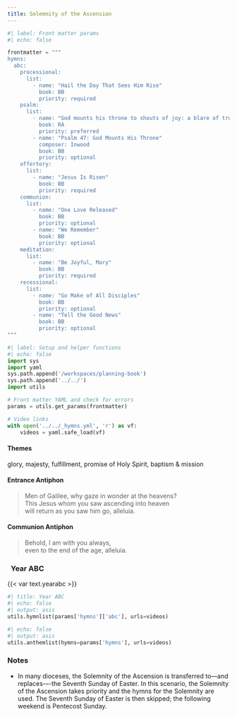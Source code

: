 ```yaml
---
title: Solemnity of the Ascension
---
```


```python
#| label: Front matter params
#| echo: false

frontmatter = """
hymns:
  abc:
    processional:
      list:
        - name: "Hail the Day That Sees Him Rise"
          book: BB
          priority: required
    psalm:
      list:
        - name: "God mounts his throne to shouts of joy: a blare of trumpets for the Lord."
          book: RA
          priority: preferred
        - name: "Psalm 47: God Mounts His Throne"
          composer: Inwood
          book: BB
          priority: optional
    offertory:
      list:
        - name: "Jesus Is Risen"
          book: BB
          priority: required
    communion:
      list:
        - name: "One Love Released"
          book: BB
          priority: optional
        - name: "We Remember"
          book: BB
          priority: optional
    meditation:
      list:
        - name: "Be Joyful, Mary"
          book: BB
          priority: required
    recessional:
      list:
        - name: "Go Make of All Disciples"
          book: BB
          priority: optional
        - name: "Tell the Good News"
          book: BB
          priority: optional
"""
```

```python
#| label: Setup and helper functions
#| echo: false
import sys
import yaml
sys.path.append('/workspaces/planning-book')
sys.path.append('../../')
import utils

# Front matter YAML and check for errors
params = utils.get_params(frontmatter)

# Video links
with open('../../_hymns.yml', 'r') as vf:
    videos = yaml.safe_load(vf)
```

:::  {.red}
#### **Themes**
:::

glory, majesty, fulfillment, promise of Holy Spirit, baptism & mission

:::  {.red}
#### **Entrance Antiphon**
:::

> Men of Galilee, why gaze in wonder at the heavens?  
> This Jesus whom you saw ascending into heaven  
> will return as you saw him go, alleluia.

:::  {.red}
#### **Communion Antiphon**
:::

> Behold, I am with you always,  
> even to the end of the age, alleluia.

::: {.titlered}
### &nbsp; Year ABC
:::
{{< var text.yearabc >}}

```python
#| title: Year ABC
#| echo: false
#| output: asis
utils.hymnlist(params['hymns']['abc'], urls=videos)
```

```python
#| echo: false
#| output: asis
utils.anthemlist(hymns=params['hymns'], urls=videos)
```

::: {.red}
### Notes
:::

* In many dioceses, the Solemnity of the Ascension is transferred to---and
replaces-–-the Seventh Sunday of Easter. In this scenario, the Solemnity of the Ascension takes priority and the hymns for the Solemnity are used. The Seventh Sunday of Easter is then skipped; the following weekend is Pentecost Sunday.